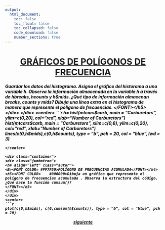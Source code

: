 ```yaml
---
output:
  html_document:
    toc: false
    toc_float: false
    toc_collapsed: false
    code_download: false
    number_sections: true
---
```

<div class="container-fluid main-container">
<div id="header">
<h1 class="title toc-ignore">
<B>
<center>
<u>GRÁFICOS DE POLÍGONOS DE FRECUENCIA</u>
</center>
</div>
</div>
<div class="container">
<div class="jumbotron">
<h5><FONT COLOR=	#000000>Guardar los datos del histograma. Asigna el gráfico del historama a una variable h. Observa la información almacenada en la variable h a través de h$breaks, h$counts y h$mids. ¿Qué tipo de información almacenan breaks, counts y mids? Dibuja una línea extra en el histograma de manera que represente el polígono de frecuencias.
</FONT></h5>
</div>
</div>
<center>
```r
h= hist(mtcars$carb, main = "Carburetors", ylim=c(0,20), col="red", xlab="Number of Carburetors")
hist(mtcars$carb, main = "Carburetors", xlim=c(0,8), ylim=c(0,20), col="red", xlab="Number of Carburetors")
lines(c(0,h$mids),c(0,h$counts), type = "b", pch = 20, col = "blue", lwd = 3)
```
</center>

<div class="container">
<div class="jumbotron">
<h4 align="left" class="autor">
<B><FONT COLOR=	#FF7F50>POLÍGONO DE FRECUENCIAS ACUMULADA</FONT></h4>
<h5><FONT COLOR=	#000000>Dibuja un gráfico que represente el polígono de frecuencias acumulada . Observa la estructura del código.¿Qué hace la función cumsum()?
</FONT></h5>
</div>
</div>
<center>
```r
plot(c(0,h$mids), c(0,cumsum(h$counts)), type = "b", col = "blue", pch = 20)
```
</center>
</center>
  <p align="center" class="lead">
    <a class="btn btn-primary btn-lg "
href="CIRCULAR.html" >siguiente</a>
  </p>


